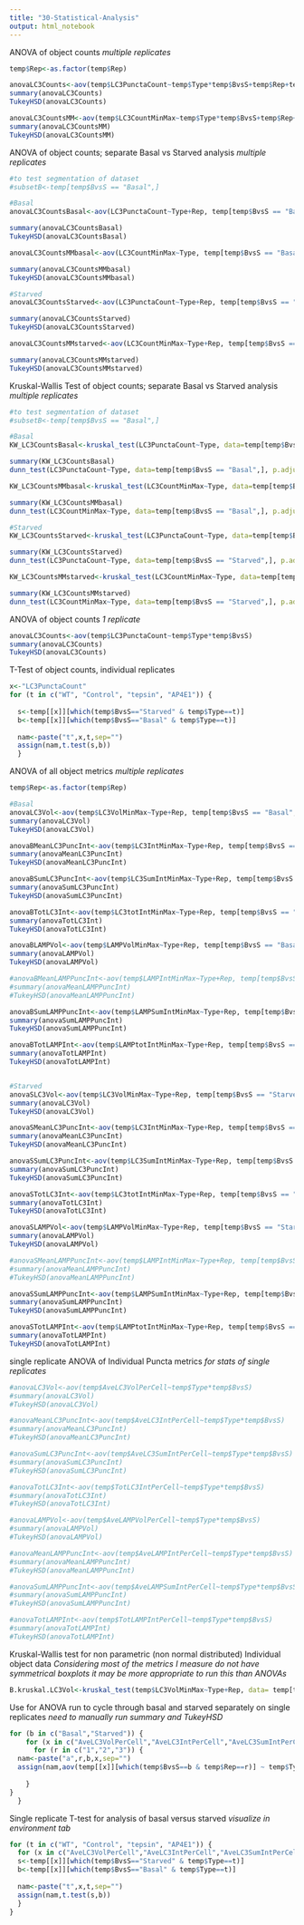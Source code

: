 ```yaml
---
title: "30-Statistical-Analysis"
output: html_notebook
---
```

ANOVA of object counts
*multiple replicates*
```r
temp$Rep<-as.factor(temp$Rep)

anovaLC3Counts<-aov(temp$LC3PunctaCount~temp$Type*temp$BvsS+temp$Rep+temp$Rep:temp$Type)
summary(anovaLC3Counts)
TukeyHSD(anovaLC3Counts)

anovaLC3CountsMM<-aov(temp$LC3CountMinMax~temp$Type*temp$BvsS+temp$Rep+temp$Rep:temp$Type)
summary(anovaLC3CountsMM)
TukeyHSD(anovaLC3CountsMM)

```

ANOVA of object counts; separate Basal vs Starved analysis
*multiple replicates*
```r
#to test segmentation of dataset
#subsetB<-temp[temp$BvsS == "Basal",]

#Basal
anovaLC3CountsBasal<-aov(LC3PunctaCount~Type+Rep, temp[temp$BvsS == "Basal",])

summary(anovaLC3CountsBasal)
TukeyHSD(anovaLC3CountsBasal)

anovaLC3CountsMMbasal<-aov(LC3CountMinMax~Type, temp[temp$BvsS == "Basal",])

summary(anovaLC3CountsMMbasal)
TukeyHSD(anovaLC3CountsMMbasal)

#Starved
anovaLC3CountsStarved<-aov(LC3PunctaCount~Type+Rep, temp[temp$BvsS == "Starved",])

summary(anovaLC3CountsStarved)
TukeyHSD(anovaLC3CountsStarved)

anovaLC3CountsMMstarved<-aov(LC3CountMinMax~Type+Rep, temp[temp$BvsS == "Starved",])

summary(anovaLC3CountsMMstarved)
TukeyHSD(anovaLC3CountsMMstarved)

```

Kruskal-Wallis Test of object counts; separate Basal vs Starved analysis
*multiple replicates*
```r
#to test segmentation of dataset
#subsetB<-temp[temp$BvsS == "Basal",]

#Basal
KW_LC3CountsBasal<-kruskal_test(LC3PunctaCount~Type, data=temp[temp$BvsS == "Basal",])

summary(KW_LC3CountsBasal)
dunn_test(LC3PunctaCount~Type, data=temp[temp$BvsS == "Basal",], p.adjust.method = "bonferroni")

KW_LC3CountsMMbasal<-kruskal_test(LC3CountMinMax~Type, data=temp[temp$BvsS == "Basal",])

summary(KW_LC3CountsMMbasal)
dunn_test(LC3CountMinMax~Type, data=temp[temp$BvsS == "Basal",], p.adjust.method = "bonferroni")

#Starved
KW_LC3CountsStarved<-kruskal_test(LC3PunctaCount~Type, data=temp[temp$BvsS == "Starved",])

summary(KW_LC3CountsStarved)
dunn_test(LC3PunctaCount~Type, data=temp[temp$BvsS == "Starved",], p.adjust.method = "bonferroni")

KW_LC3CountsMMstarved<-kruskal_test(LC3CountMinMax~Type, data=temp[temp$BvsS == "Starved",])

summary(KW_LC3CountsMMstarved)
dunn_test(LC3CountMinMax~Type, data=temp[temp$BvsS == "Starved",], p.adjust.method = "bonferroni")

```

ANOVA of object counts
*1 replicate*
```r
anovaLC3Counts<-aov(temp$LC3PunctaCount~temp$Type*temp$BvsS)
summary(anovaLC3Counts)
TukeyHSD(anovaLC3Counts)
```

T-Test of object counts, individual replicates
```r
x<-"LC3PunctaCount"
for (t in c("WT", "Control", "tepsin", "AP4E1")) {
  
  s<-temp[[x]][which(temp$BvsS=="Starved" & temp$Type==t)]
  b<-temp[[x]][which(temp$BvsS=="Basal" & temp$Type==t)]
  
  nam<-paste("t",x,t,sep="")
  assign(nam,t.test(s,b))
  }


```


ANOVA of all object metrics
*multiple replicates*
```r
temp$Rep<-as.factor(temp$Rep)

#Basal
anovaLC3Vol<-aov(temp$LC3VolMinMax~Type+Rep, temp[temp$BvsS == "Basal",])
summary(anovaLC3Vol)
TukeyHSD(anovaLC3Vol)

anovaBMeanLC3PuncInt<-aov(temp$LC3IntMinMax~Type+Rep, temp[temp$BvsS == "Basal",])
summary(anovaMeanLC3PuncInt)
TukeyHSD(anovaMeanLC3PuncInt)

anovaBSumLC3PuncInt<-aov(temp$LC3SumIntMinMax~Type+Rep, temp[temp$BvsS == "Basal",])
summary(anovaSumLC3PuncInt)
TukeyHSD(anovaSumLC3PuncInt)

anovaBTotLC3Int<-aov(temp$LC3totIntMinMax~Type+Rep, temp[temp$BvsS == "Basal",])
summary(anovaTotLC3Int)
TukeyHSD(anovaTotLC3Int)

anovaBLAMPVol<-aov(temp$LAMPVolMinMax~Type+Rep, temp[temp$BvsS == "Basal",])
summary(anovaLAMPVol)
TukeyHSD(anovaLAMPVol)

#anovaBMeanLAMPPuncInt<-aov(temp$LAMPIntMinMax~Type+Rep, temp[temp$BvsS == "Basal",])
#summary(anovaMeanLAMPPuncInt)
#TukeyHSD(anovaMeanLAMPPuncInt)

anovaBSumLAMPPuncInt<-aov(temp$LAMPSumIntMinMax~Type+Rep, temp[temp$BvsS == "Basal",])
summary(anovaSumLAMPPuncInt)
TukeyHSD(anovaSumLAMPPuncInt)

anovaBTotLAMPInt<-aov(temp$LAMPtotIntMinMax~Type+Rep, temp[temp$BvsS == "Basal",])
summary(anovaTotLAMPInt)
TukeyHSD(anovaTotLAMPInt)


#Starved
anovaSLC3Vol<-aov(temp$LC3VolMinMax~Type+Rep, temp[temp$BvsS == "Starved",])
summary(anovaLC3Vol)
TukeyHSD(anovaLC3Vol)

anovaSMeanLC3PuncInt<-aov(temp$LC3IntMinMax~Type+Rep, temp[temp$BvsS == "Starved",])
summary(anovaMeanLC3PuncInt)
TukeyHSD(anovaMeanLC3PuncInt)

anovaSSumLC3PuncInt<-aov(temp$LC3SumIntMinMax~Type+Rep, temp[temp$BvsS == "Starved",])
summary(anovaSumLC3PuncInt)
TukeyHSD(anovaSumLC3PuncInt)

anovaSTotLC3Int<-aov(temp$LC3totIntMinMax~Type+Rep, temp[temp$BvsS == "Starved",])
summary(anovaTotLC3Int)
TukeyHSD(anovaTotLC3Int)

anovaSLAMPVol<-aov(temp$LAMPVolMinMax~Type+Rep, temp[temp$BvsS == "Starved",])
summary(anovaLAMPVol)
TukeyHSD(anovaLAMPVol)

#anovaSMeanLAMPPuncInt<-aov(temp$LAMPIntMinMax~Type+Rep, temp[temp$BvsS == "Starved",])
#summary(anovaMeanLAMPPuncInt)
#TukeyHSD(anovaMeanLAMPPuncInt)

anovaSSumLAMPPuncInt<-aov(temp$LAMPSumIntMinMax~Type+Rep, temp[temp$BvsS == "Starved",])
summary(anovaSumLAMPPuncInt)
TukeyHSD(anovaSumLAMPPuncInt)

anovaSTotLAMPInt<-aov(temp$LAMPtotIntMinMax~Type+Rep, temp[temp$BvsS == "Starved",])
summary(anovaTotLAMPInt)
TukeyHSD(anovaTotLAMPInt)
```

single replicate ANOVA of Individual Puncta metrics
*for stats of single replicates*
```r
#anovaLC3Vol<-aov(temp$AveLC3VolPerCell~temp$Type*temp$BvsS)
#summary(anovaLC3Vol)
#TukeyHSD(anovaLC3Vol)

#anovaMeanLC3PuncInt<-aov(temp$AveLC3IntPerCell~temp$Type*temp$BvsS)
#summary(anovaMeanLC3PuncInt)
#TukeyHSD(anovaMeanLC3PuncInt)

#anovaSumLC3PuncInt<-aov(temp$AveLC3SumIntPerCell~temp$Type*temp$BvsS)
#summary(anovaSumLC3PuncInt)
#TukeyHSD(anovaSumLC3PuncInt)

#anovaTotLC3Int<-aov(temp$TotLC3IntPerCell~temp$Type*temp$BvsS)
#summary(anovaTotLC3Int)
#TukeyHSD(anovaTotLC3Int)

#anovaLAMPVol<-aov(temp$AveLAMPVolPerCell~temp$Type*temp$BvsS)
#summary(anovaLAMPVol)
#TukeyHSD(anovaLAMPVol)

#anovaMeanLAMPPuncInt<-aov(temp$AveLAMPIntPerCell~temp$Type*temp$BvsS)
#summary(anovaMeanLAMPPuncInt)
#TukeyHSD(anovaMeanLAMPPuncInt)

#anovaSumLAMPPuncInt<-aov(temp$AveLAMPSumIntPerCell~temp$Type*temp$BvsS)
#summary(anovaSumLAMPPuncInt)
#TukeyHSD(anovaSumLAMPPuncInt)

#anovaTotLAMPInt<-aov(temp$TotLAMPIntPerCell~temp$Type*temp$BvsS)
#summary(anovaTotLAMPInt)
#TukeyHSD(anovaTotLAMPInt)
```

Kruskal-Wallis test for non parametric (non normal distributed) Individual object data
*Considering most of the metrics I measure do not have symmetrical boxplots it may be more appropriate to run this than ANOVAs*
```r
B.kruskal.LC3Vol<-kruskal_test(temp$LC3VolMinMax~Type+Rep, data= temp[temp$BvsS == "Basal",])
```

Use for ANOVA run to cycle through basal and starved separately on single replicates
*need to manually run summary and TukeyHSD*

```r
for (b in c("Basal","Starved")) {
    for (x in c("AveLC3VolPerCell","AveLC3IntPerCell","AveLC3SumIntPerCell","TotLC3IntPerCell","AveLAMPVolPerCell","AveLAMPIntPerCell","AveLAMPSumIntPerCell","TotLAMPIntPerCell")){
      for (r in c("1","2","3")) {
  nam<-paste("a",r,b,x,sep="")
  assign(nam,aov(temp[[x]][which(temp$BvsS==b & temp$Rep==r)] ~ temp$Type[which(temp$BvsS==b & temp$Rep==r)]))
  
    }
}
  }
```

Single replicate T-test for analysis of basal versus starved
*visualize in environment tab*
```r
for (t in c("WT", "Control", "tepsin", "AP4E1")) {
  for (x in c("AveLC3VolPerCell","AveLC3IntPerCell","AveLC3SumIntPerCell","TotLC3IntPerCell","AveLAMPVolPerCell","AveLAMPIntPerCell","AveLAMPSumIntPerCell","TotLAMPIntPerCell")){
  s<-temp[[x]][which(temp$BvsS=="Starved" & temp$Type==t)]
  b<-temp[[x]][which(temp$BvsS=="Basal" & temp$Type==t)]
  
  nam<-paste("t",x,t,sep="")
  assign(nam,t.test(s,b))
  }
}

```